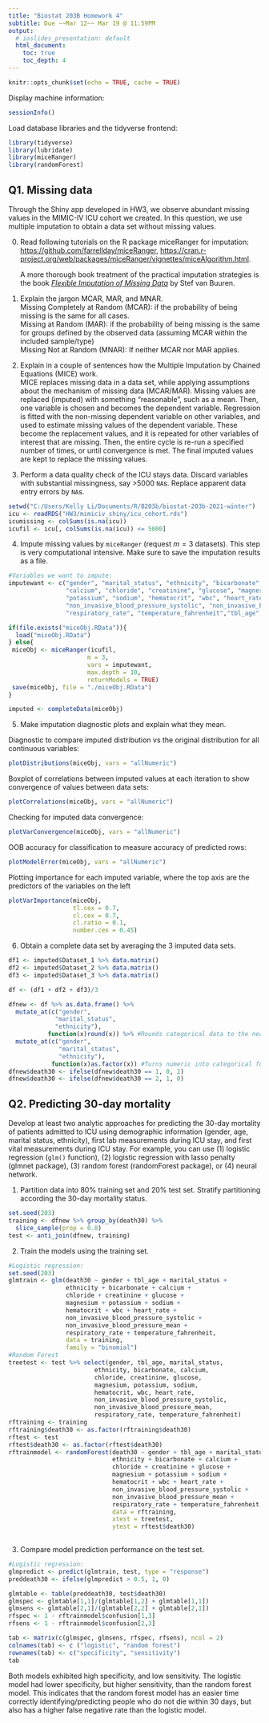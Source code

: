 ```yaml
---
title: "Biostat 203B Homework 4"
subtitle: Due ~~Mar 12~~ Mar 19 @ 11:59PM
output:
  # ioslides_presentation: default
  html_document:
    toc: true
    toc_depth: 4
---
```


```r
knitr::opts_chunk$set(echo = TRUE, cache = TRUE)
```
                      
Display machine information:
```r
sessionInfo()
```
Load database libraries and the tidyverse frontend:
```r
library(tidyverse)
library(lubridate)
library(miceRanger)
library(randomForest)
```

## Q1. Missing data

Through the Shiny app developed in HW3, we observe abundant missing values in the MIMIC-IV ICU cohort we created. In this question, we use multiple imputation to obtain a data set without missing values.

0. Read following tutorials on the R package miceRanger for imputation: <https://github.com/farrellday/miceRanger>, <https://cran.r-project.org/web/packages/miceRanger/vignettes/miceAlgorithm.html>.

    A more thorough book treatment of the practical imputation strategies is the book [*_Flexible Imputation of Missing Data_*](https://stefvanbuuren.name/fimd/) by Stef van Buuren. 

1. Explain the jargon MCAR, MAR, and MNAR. \
Missing Completely at Random (MCAR): if the probability of being missing is the same for all cases. \
Missing at Random (MAR): if the probability of being missing is the same for groups defined by the observed data (assuming MCAR within the included sample/type) \
Missing Not at Random (MNAR): If neither MCAR nor MAR applies.

2. Explain in a couple of sentences how the Multiple Imputation by Chained Equations (MICE) work. \
MICE replaces missing data in a data set, while applying assumptions about the mechanism of missing data (MCAR/MAR). Missing values are replaced (imputed) with something "reasonable", such as a mean. Then, one variable is chosen and becomes the dependent variable. Regression is fitted with the non-missing dependent variable on other variables, and used to estimate missing values of the dependent variable. These become the replacement values, and it is repeated for other variables of interest that are missing. Then, the entire cycle is re-run a specified number of times, or until convergence is met. The final imputed values are kept to replace the missing values.

3. Perform a data quality check of the ICU stays data. Discard variables with substantial missingness, say >5000 `NA`s. Replace apparent data entry errors by `NA`s.

```r
setwd("C:/Users/Kelly Li/Documents/R/B203b/biostat-203b-2021-winter")
icu <- readRDS("HW3/mimiciv_shiny/icu_cohort.rds")
icumissing <- colSums(is.na(icu))
icufil <- icu[, colSums(is.na(icu)) <= 5000]
```

4. Impute missing values by `miceRanger` (request $m=3$ datasets). This step is very computational intensive. Make sure to save the imputation results as a file.

```r
#Variables we want to impute:
imputewant <- c("gender", "marital_status", "ethnicity", "bicarbonate",
                "calcium", "chloride", "creatinine", "glucose", "magnesium",
                "potassium", "sodium", "hematocrit", "wbc", "heart_rate", 
                "non_invasive_blood_pressure_systolic", "non_invasive_blood_pressure_mean",
                "respiratory_rate", "temperature_fahrenheit","tbl_age","death30" )

if(file.exists("miceObj.RData")){
  load("miceObj.RData")
} else{
 miceObj <- miceRanger(icufil,
                      m = 3,
                      vars = imputewant,
                      max.depth = 10,
                      returnModels = TRUE)
 save(miceObj, file = "./miceObj.RData")
}

imputed <- completeData(miceObj) 
```

5. Make imputation diagnostic plots and explain what they mean. \

Diagnostic to compare imputed distribution vs the original distribution for all continuous variables:

```r
plotDistributions(miceObj, vars = "allNumeric")
```

Boxplot of correlations between imputed values at each iteration to show convergence of values between data sets:

```r
plotCorrelations(miceObj, vars = "allNumeric")
```

Checking for imputed data convergence:
```r
plotVarConvergence(miceObj, vars = "allNumeric")
```

OOB accuracy for classification to measure accuracy of predicted rows:
```r
plotModelError(miceObj, vars = "allNumeric")
```

Plotting importance for each imputed variable, where the top axis are the predictors of the variables on the left
```r
plotVarImportance(miceObj,
                  tl.cex = 0.7,
                  cl.cex = 0.7,
                  cl.ratio = 0.1,
                  number.cex = 0.45)
```



6. Obtain a complete data set by averaging the 3 imputed data sets.
```r
df1 <- imputed$Dataset_1 %>% data.matrix()
df2 <- imputed$Dataset_2 %>% data.matrix()
df3 <- imputed$Dataset_3 %>% data.matrix()

df <- (df1 + df2 + df3)/3

dfnew <- df %>% as.data.frame() %>%
  mutate_at(c("gender",
             "marital_status",
             "ethnicity"),
           function(x)round(x)) %>% #Rounds categorical data to the nearest integer to go to "majority" prediction of the 3 data sets
  mutate_at(c("gender",
              "marital_status",
              "ethnicity"),
            function(x)as.factor(x)) #Turns numeric into categorical for logistic regression
dfnew$death30 <- ifelse(dfnew$death30 == 1, 0, 2)
dfnew$death30 <- ifelse(dfnew$death30 == 2, 1, 0)
```


## Q2. Predicting 30-day mortality

Develop at least two analytic approaches for predicting the 30-day mortality of patients admitted to ICU using demographic information (gender, age, marital status, ethnicity), first lab measurements during ICU stay, and first vital measurements during ICU stay. For example, you can use (1) logistic regression (`glm()` function), (2) logistic regression with lasso penalty (glmnet package), (3) random forest (randomForest package), or (4) neural network.

1. Partition data into 80% training set and 20% test set. Stratify partitioning according the 30-day mortality status.
```r
set.seed(203)
training <- dfnew %>% group_by(death30) %>%
  slice_sample(prop = 0.8)
test <- anti_join(dfnew, training)
```

2. Train the models using the training set.
```r
#Logistic regression:
set.seed(203)
glmtrain <- glm(death30 ~ gender + tbl_age + marital_status +
                ethnicity + bicarbonate + calcium +
                chloride + creatinine + glucose +
                magnesium + potassium + sodium +
                hematocrit + wbc + heart_rate +
                non_invasive_blood_pressure_systolic +
                non_invasive_blood_pressure_mean +
                respiratory_rate + temperature_fahrenheit,
                data = training,
                family = "binomial")
#Random Forest
treetest <- test %>% select(gender, tbl_age, marital_status,
                        ethnicity, bicarbonate, calcium,
                        chloride, creatinine, glucose,
                        magnesium, potassium, sodium,
                        hematocrit, wbc, heart_rate,
                        non_invasive_blood_pressure_systolic,
                        non_invasive_blood_pressure_mean,
                        respiratory_rate, temperature_fahrenheit)
rftraining <- training
rftraining$death30 <- as.factor(rftraining$death30)
rftest <- test
rftest$death30 <- as.factor(rftest$death30)
rftrainmodel <- randomForest(death30 ~ gender + tbl_age + marital_status +
                             ethnicity + bicarbonate + calcium +
                             chloride + creatinine + glucose +
                             magnesium + potassium + sodium +
                             hematocrit + wbc + heart_rate +
                             non_invasive_blood_pressure_systolic +
                             non_invasive_blood_pressure_mean +
                             respiratory_rate + temperature_fahrenheit,
                             data = rftraining,
                             xtest = treetest,
                             ytest = rftest$death30)
     
```



3. Compare model prediction performance on the test set.

```r
#Logistic regression:
glmpredict <- predict(glmtrain, test, type = "response")
preddeath30 <- ifelse(glmpredict > 0.5, 1, 0)

glmtable <- table(preddeath30, test$death30)
glmspec <- glmtable[1,1]/(glmtable[1,2] + glmtable[1,1])
glmsens <- glmtable[2,1]/(glmtable[2,2] + glmtable[2,1])
rfspec <- 1 - rftrainmodel$confusion[1,3]
rfsens <- 1 - rftrainmodel$confusion[2,3]

tab <- matrix(c(glmspec, glmsens, rfspec, rfsens), ncol = 2)
colnames(tab) <- c ("logistic", "random forest")
rownames(tab) <- c("specificity", "sensitivity")
tab
```
Both models exhibited high specificity, and low sensitivity. The logistic model had lower specificity, but higher sensitivity, than the random forest model. This indicates that the random forest model has an easier time correctly identifying/predicting people who do not die within 30 days, but also has a higher false negative rate than the logistic model.

